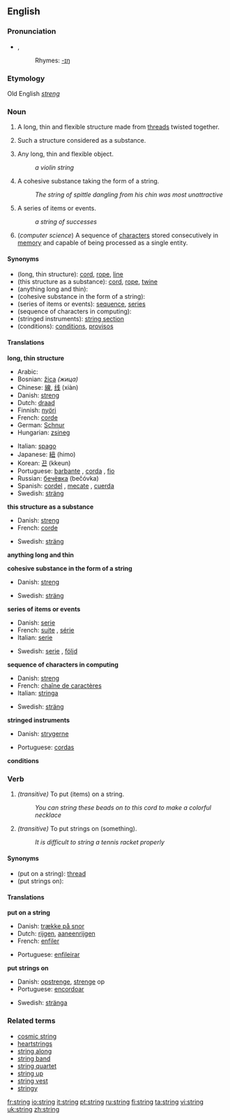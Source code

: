 ==English==
{{see|strings}}

===Pronunciation===
* {{IPA|/strɪŋ/}}, {{SAMPA|/strIN/}}
*:Rhymes: [[Rhymes:English:-ɪŋ|-ɪŋ]]

===Etymology===
Old English ''[[streng]]''

===Noun===
{{en-noun|s|-}}

#{{countable}} A long, thin and flexible structure made from [[thread]]s twisted together.
#{{uncountable}} Such a structure considered as a substance.
#{{countable}} Any long, thin and flexible object.
#:''a violin string''
#{{countable}} A cohesive substance taking the form of a string.
#:''The string of spittle dangling from his chin was most unattractive''
#{{countable}} A series of items or events.
#:''a string of successes''
#{{countable}} (''computer science'') A sequence of [[character]]s stored consecutively in [[memory]] and capable of being processed as a single entity.

====Synonyms====
*(long, thin structure): [[cord]], [[rope]], [[line]]
*(this structure as a substance): [[cord]], [[rope]], [[twine]]
*(anything long and thin):
*(cohesive substance in the form of a string):
*(series of items or events): [[sequence]], [[series]]
*(sequence of characters in computing):
*(stringed instruments): [[string section]]
*(conditions): [[condition]]s, [[proviso]]s

====Translations====
'''long, thin structure'''
{{top}}
*Arabic: {{ARchar|[[وتر]]}} {{Unicode|(wátar)}}
*Bosnian: [[žica]] ''(жицa)'' {{f}}
*Chinese: [[線]], [[线]] (xiàn)
*Danish: [[streng]]
*Dutch: [[draad]]
*Finnish: [[nyöri]]
*French: [[corde]] {{f}}
*German: [[Schnur]] {{f}}
*Hungarian: [[zsineg]]
{{mid}}
*Italian: [[spago]] {{m}}
*Japanese: [[紐]] (himo)
*Korean: [[끈]] (kkeun)
*Portuguese: [[barbante]] {{m}}, [[corda]] {{f}}, [[fio]] {{m}}
*Russian: [[бечёвка]] (bečóvka) {{f}}
*Spanish: [[cordel]] {{m}}, [[mecate]] {{m}}, [[cuerda]] {{f}}
*Swedish: [[sträng]] {{c}}
{{bottom}}

'''this structure as a substance'''
{{top}}
*Danish: [[streng]]
*French: [[corde]] {{f}}
{{mid}}
*Swedish: [[sträng]] {{c}}
{{bottom}}

'''anything long and thin'''
{{top}}
{{mid}}
{{bottom}}

'''cohesive substance in the form of a string'''
{{top}}
*Danish: [[streng]]
{{mid}}
*Swedish: [[sträng]] {{c}}
{{bottom}}

'''series of items or events'''
{{top}}
*Danish: [[serie]]
*French: [[suite]] {{f}}, [[série]] {{f}}
*Italian: [[serie]] {{f}}
{{mid}}
*Swedish: [[serie]] {{c}}, [[följd]] {{c}}
{{bottom}}

'''sequence of characters in computing'''
{{top}}
*Danish: [[streng]]
*French: [[chaîne de caractères]] {{f}}
*Italian: [[stringa]] {{f}}
{{mid}}
*Swedish: [[sträng]] {{c}}
{{bottom}}

'''stringed instruments'''
{{top}}
*Danish: [[strygerne]]
{{mid}}
*Portuguese: [[cordas]]
{{bottom}}

'''conditions'''
{{top}}
{{mid}}
{{bottom}}

===Verb===
{{en-verb|strings|stringing|strung}}

#''(transitive)'' To put (items) on a string.
#:''You can string these beads on to this cord to make a colorful necklace''
#''(transitive)'' To put strings on (something).
#:''It is difficult to string a tennis racket properly''

====Synonyms====
*(put on a string): [[thread]]
*(put strings on):

====Translations====
'''put on a string'''
{{top}}
*Danish: [[trække på snor]]
*Dutch: [[rijgen]], [[aaneenrijgen]]
*French: [[enfiler]]
{{mid}}
*Portuguese: [[enfileirar]]
{{bottom}}

'''put strings on'''
{{top}}
*Danish: [[opstrenge]], [[strenge]] op
*Portuguese: [[encordoar]]
{{mid}}
*Swedish: [[stränga]]
{{bottom}}

===Related terms===
*[[cosmic string]]
*[[heartstrings]]
*[[string along]]
*[[string band]]
*[[string quartet]]
*[[string up]]
*[[string vest]]
*[[stringy]]

[[fr:string]]
[[io:string]]
[[it:string]]
[[pt:string]]
[[ru:string]]
[[fi:string]]
[[ta:string]]
[[vi:string]]
[[uk:string]]
[[zh:string]]